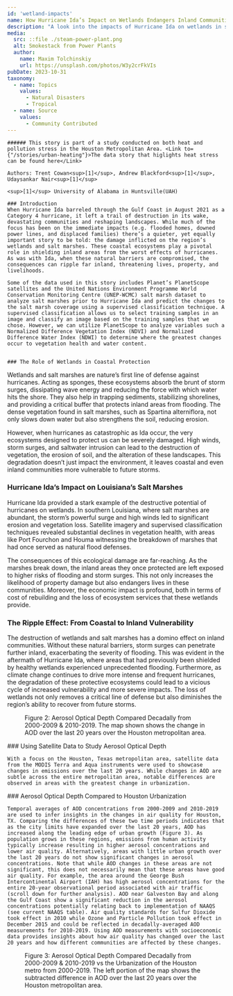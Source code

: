 ---
id: 'wetland-impacts'
name: How Hurricane Ida’s Impact on Wetlands Endangers Inland Communities
description: "A look into the impacts of Hurricane Ida on wetlands in southern Louisiana"
media:
  src: ::file ./steam-power-plant.png
  alt: Smokestack from Power Plants
  author:
    name: Maxim Tolchinskiy
    url: https://unsplash.com/photos/W3y2crFkVIs
pubDate: 2023-10-31
taxonomy:
  - name: Topics
    values:
      - Natural Disasters
      - Tropical
  - name: Source
    values:
      - Community Contributed
---

<Block> 
  <Prose>

    ###### This story is part of a study conducted on both heat and pollution stress in the Houston Metropolitan Area. <Link to={"/stories/urban-heating"}>The data story that higlights heat stress can be found here</Link>
    
  </Prose>
</Block>

<Block>
  <Prose>

    Authors: Trent Cowan<sup>[1]</sup>, Andrew Blackford<sup>[1]</sup>, Udaysankar Nair<sup>[1]</sup>

    <sup>[1]</sup> University of Alabama in Huntsville(UAH)

    ### Introduction
    When Hurricane Ida barreled through the Gulf Coast in August 2021 as a Category 4 hurricane, it left a trail of destruction in its wake, devastating communities and reshaping landscapes. While much of the focus has been on the immediate impacts (e.g. flooded homes, downed power lines, and displaced families) there’s a quieter, yet equally important story to be told: the damage inflicted on the region’s wetlands and salt marshes. These coastal ecosystems play a pivotal role in shielding inland areas from the worst effects of hurricanes. As was with Ida, when these natural barriers are compromised, the consequences can ripple far inland, threatening lives, property, and livelihoods.

    Some of the data used in this story includes Planet’s PlanetScope satellites and the United Nations Environment Programme World Conservation Monitoring Centre (UNEP-WCMC) salt marsh dataset to analyze salt marshes prior to Hurricane Ida and predict the changes to the salt marsh coverage using a supervised classification technique. A supervised classification allows us to select training samples in an image and classify an image based on the training samples that we chose. However, we can utilize PlanetScope to analyze variables such a Normalized Difference Vegetation Index (NDVI) and Normalized Difference Water Index (NDWI) to determine where the greatest changes occur to vegetation health and water content.


    ### The Role of Wetlands in Coastal Protection

   Wetlands and salt marshes are nature’s first line of defense against hurricanes. Acting as sponges, these ecosystems absorb the brunt of storm surges, dissipating wave energy and reducing the force with which water hits the shore. They also help in trapping sediments, stabilizing shorelines, and providing a critical buffer that protects inland areas from flooding. The dense vegetation found in salt marshes, such as Spartina alterniflora, not only slows down water but also strengthens the soil, reducing erosion.

   However, when hurricanes as catastrophic as Ida occur, the very ecosystems designed to protect us can be severely damaged. High winds, storm surges, and saltwater intrusion can lead to the destruction of vegetation, the erosion of soil, and the alteration of these landscapes. This degradation doesn’t just impact the environment, it leaves coastal and even inland communities more vulnerable to future storms.

   ### Hurricane Ida’s Impact on Louisiana’s Salt Marshes

   Hurricane Ida provided a stark example of the destructive potential of hurricanes on wetlands. In southern Louisiana, where salt marshes are abundant, the storm’s powerful surge and high winds led to significant erosion and vegetation loss. Satellite imagery and supervised classification techniques revealed substantial declines in vegetation health, with areas like Port Fourchon and Houma witnessing the breakdown of marshes that had once served as natural flood defenses.

   The consequences of this ecological damage are far-reaching. As the marshes break down, the inland areas they once protected are left exposed to higher risks of flooding and storm surges. This not only increases the likelihood of property damage but also endangers lives in these communities. Moreover, the economic impact is profound, both in terms of cost of rebuilding and the loss of ecosystem services that these wetlands provide.

   ### The Ripple Effect: From Coastal to Inland Vulnerability
   
   The destruction of wetlands and salt marshes has a domino effect on inland communities. Without these natural barriers, storm surges can penetrate further inland, exacerbating the severity of flooding. This was evident in the aftermath of Hurricane Ida, where areas that had previously been shielded by healthy wetlands experienced unprecedented flooding. Furthermore, as climate change continues to drive more intense and frequent hurricanes, the degradation of these protective ecosystems could lead to a vicious cycle of increased vulnerability and more severe impacts. The loss of wetlands not only removes a critical line of defense but also diminishes the region’s ability to recover from future storms.
  </Prose>
</Block>

<Block type="full">
  <Figure>
    <Map
      datasetId='houston-aod'
      layerId='houston-aod'
      dateTime='2000-01-01'
      compareDateTime='2010-01-01'
      compareLabel='2000-2009 mean / 2010-2019 mean'
      center={[-95.35, 29.8]}
      zoom={8.75}
    />
    <Caption>
      Figure 2: Aerosol Optical Depth Compared Decadally from 2000-2009 & 2010-2019. The map shown shows the change in AOD over the last 20 years over the Houston metropolitan area.
    </Caption>
  </Figure>
  <Prose>
    ### Using Satellite Data to Study Aerosol Optical Depth

    With a focus on the Houston, Texas metropolitan area, satellite data from the MODIS Terra and Aqua instruments were used to showcase changes in emissions over the last 20 years. While changes in AOD are subtle across the entire metropolitan area, notable differences are observed in areas with the greatest change in urbanization. 
  
  </Prose>
</Block>

<Block>
  <Prose>
    ### Aerosol Optical Depth Compared to Houston Urbanization

    Temporal averages of AOD concentrations from 2000-2009 and 2010-2019 are used to infer insights in the changes in air quality for Houston, TX. Comparing the differences of these two time periods indicates that as the city limits have expanded over the last 20 years, AOD has increased along the leading edge of urban growth (Figure 3). As population grows in these regions, emissions from human activity typically increase resulting in higher aerosol concentrations and lower air quality. Alternatively, areas with little urban growth over the last 20 years do not show significant changes in aerosol concentrations. Note that while AOD changes in these areas are not significant, this does not necessarily mean that these areas have good air quality. For example, the area around the George Bush Intercontinental Airport (IAH) has high aerosol concentrations for the entire 20-year observational period associated with air traffic (scroll down for further analysis). AOD near Galveston Bay and along the Gulf Coast show a significant reduction in the aerosol concentrations potentially relating back to implementation of NAAQS (see current NAAQS table). Air quality standards for Sulfur Dioxide took effect in 2010 while Ozone and Particle Pollution took effect in December 2015 and could be reflected in decadally-averaged AOD measurements for 2010-2019. Using AOD measurements with socioeconomic data provides insights about how air quality has changed over the last 20 years and how different communities are affected by these changes.   

  </Prose>
  <Figure>
    <Map
      datasetId='houston-aod-diff'
      layerId='houston-aod-diff'
      dateTime='2000-01-01'
      compareDateTime='2001-01-01'
      compareLabel='AOD Difference vs Houston Urbanization'
      center={[-95.35, 29.8]}
      zoom={8.75}
    />
    <Caption>
      Figure 3: Aerosol Optical Depth Compared Decadally from 2000-2009 & 2010-2019 vs the Urbanization of the Houston metro from 2000-2019. The left portion of the map shows the subtracted difference in AOD over the last 20 years over the Houston metropolitan area.
    </Caption>
  </Figure>
</Block>